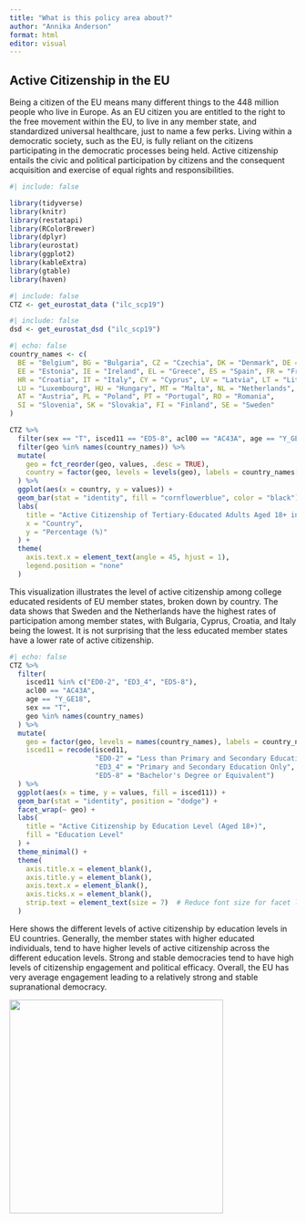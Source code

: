```yaml
---
title: "What is this policy area about?"
author: "Annika Anderson"
format: html
editor: visual
---
```


## Active Citizenship in the EU

Being a citizen of the EU means many different things to the 448 million people who live in Europe. As an EU citizen you are entitled to the right to the free movement within the EU, to live in any member state, and standardized universal healthcare, just to name a few perks. Living within a democratic society, such as the EU, is fully reliant on the citizens participating in the democratic processes being held. Active citizenship entails the civic and political participation by citizens and the consequent acquisition and exercise of equal rights and responsibilities.

```r
#| include: false

library(tidyverse)
library(knitr)
library(restatapi)
library(RColorBrewer)
library(dplyr)
library(eurostat)
library(ggplot2)
library(kableExtra)
library(gtable)
library(haven)
```

```r
#| include: false
CTZ <- get_eurostat_data ("ilc_scp19")
```

```r
#| include: false
dsd <- get_eurostat_dsd ("ilc_scp19")
```

```r
#| echo: false
country_names <- c(
  BE = "Belgium", BG = "Bulgaria", CZ = "Czechia", DK = "Denmark", DE = "Germany",
  EE = "Estonia", IE = "Ireland", EL = "Greece", ES = "Spain", FR = "France",
  HR = "Croatia", IT = "Italy", CY = "Cyprus", LV = "Latvia", LT = "Lithuania",
  LU = "Luxembourg", HU = "Hungary", MT = "Malta", NL = "Netherlands",
  AT = "Austria", PL = "Poland", PT = "Portugal", RO = "Romania", 
  SI = "Slovenia", SK = "Slovakia", FI = "Finland", SE = "Sweden"
)

CTZ %>%
  filter(sex == "T", isced11 == "ED5-8", acl00 == "AC43A", age == "Y_GE18", unit == "PC") %>%
  filter(geo %in% names(country_names)) %>% 
  mutate(
    geo = fct_reorder(geo, values, .desc = TRUE),
    country = factor(geo, levels = levels(geo), labels = country_names[levels(geo)])
  ) %>%
  ggplot(aes(x = country, y = values)) +
  geom_bar(stat = "identity", fill = "cornflowerblue", color = "black") + 
  labs(
    title = "Active Citizenship of Tertiary-Educated Adults Aged 18+ in EU Countries",
    x = "Country", 
    y = "Percentage (%)"  
  ) +
  theme(
    axis.text.x = element_text(angle = 45, hjust = 1),  
    legend.position = "none"
  )


```

This visualization illustrates the level of active citizenship among college educated residents of EU member states, broken down by country. The data shows that Sweden and the Netherlands have the highest rates of participation among member states, with Bulgaria, Cyprus, Croatia, and Italy being the lowest. It is not surprising that the less educated member states have a lower rate of active citizenship.

```r
#| echo: false
CTZ %>%
  filter(
    isced11 %in% c("ED0-2", "ED3_4", "ED5-8"),  
    acl00 == "AC43A", 
    age == "Y_GE18",   
    sex == "T",        
    geo %in% names(country_names)  
  ) %>%
  mutate(
    geo = factor(geo, levels = names(country_names), labels = country_names),  
    isced11 = recode(isced11, 
                     "ED0-2" = "Less than Primary and Secondary Education",
                     "ED3_4" = "Primary and Secondary Education Only", 
                     "ED5-8" = "Bachelor's Degree or Equivalent")
  ) %>%
  ggplot(aes(x = time, y = values, fill = isced11)) +
  geom_bar(stat = "identity", position = "dodge") +
  facet_wrap(~ geo) +  
  labs(
    title = "Active Citizenship by Education Level (Aged 18+)",
    fill = "Education Level"
  ) +
  theme_minimal() +
  theme(
    axis.title.x = element_blank(),
    axis.title.y = element_blank(),
    axis.text.x = element_blank(),  
    axis.ticks.x = element_blank(),
    strip.text = element_text(size = 7)  # Reduce font size for facet labels
  )


```

Here shows the different levels of active citizenship by education levels in EU countries. Generally, the member states with higher educated individuals, tend to have higher levels of active citizenship across the different education levels. Strong and stable democracies tend to have high levels of citizenship engagement and political efficacy. Overall, the EU has very average engagement leading to a relatively strong and stable supranational democracy.

![](080f3aa735d1bd3f0559f4dc20bf8197.jpg){width="375"}
